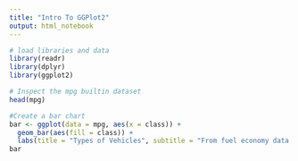 ```yaml
---
title: "Intro To GGPlot2"
output: html_notebook
---
```


```r
# load libraries and data
library(readr)
library(dplyr)
library(ggplot2)
```

```r
# Inspect the mpg builtin dataset
head(mpg)
```

```r
#Create a bar chart
bar <- ggplot(data = mpg, aes(x = class)) +   
  geom_bar(aes(fill = class)) +
  labs(title = "Types of Vehicles", subtitle = "From fuel economy data for popular car models (1999-2008)" )
bar
```